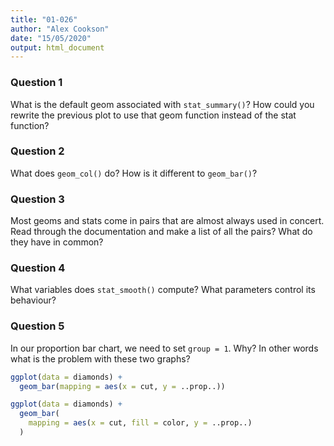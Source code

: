 ```yaml
---
title: "01-026"
author: "Alex Cookson"
date: "15/05/2020"
output: html_document
---
```


### Question 1

What is the default geom associated with `stat_summary()`? How could you rewrite the previous plot to use that geom function instead of the stat function?


### Question 2

What does `geom_col()` do? How is it different to `geom_bar()`?


### Question 3

Most geoms and stats come in pairs that are almost always used in concert. Read through the documentation and make a list of all the pairs? What do they have in common?


### Question 4

What variables does `stat_smooth()` compute? What parameters control its behaviour?


### Question 5

In our proportion bar chart, we need to set `group = 1`. Why? In other words what is the problem with these two graphs?

```r
ggplot(data = diamonds) +
  geom_bar(mapping = aes(x = cut, y = ..prop..))

ggplot(data = diamonds) +
  geom_bar(
    mapping = aes(x = cut, fill = color, y = ..prop..)
  )
```

